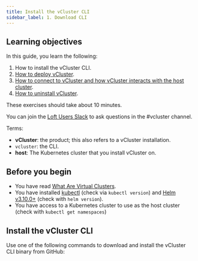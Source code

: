 ```yaml
---
title: Install the vCluster CLI
sidebar_label: 1. Download CLI
---
```



## Learning objectives

In this guide, you learn the following:

1. How to install the vCluster CLI.
1. [How to deploy vCluster](./deployment.mdx).
1. [How to connect to vCluster and how vCluster interacts with the host cluster](./connect.mdx).
1. [How to uninstall vCluster](./cleanup.mdx).

These exercises should take about 10 minutes.

You can join the [Loft Users Slack](https://slack.loft.sh/) to ask questions in the #vcluster channel.

Terms:

* **vCluster**: the product; this also refers to a vCluster installation.
* `vcluster`: the CLI.
* **host**: The Kubernetes cluster that you install vCluster on.


## Before you begin

- You have read [What Are Virtual Clusters](../what-are-virtual-clusters.mdx).
- You have installed [kubectl](https://kubernetes.io/docs/tasks/tools/#kubectl) (check via `kubectl version`) and [Helm v3.10.0+](https://helm.sh/docs/intro/install/) (check with `helm version`).
- You have access to a Kubernetes cluster to use as the host cluster (check with `kubectl get namespaces`)

## Install the vCluster CLI

Use one of the following commands to download and install the vCluster CLI binary from GitHub:

<InstallCLIFragment/>



